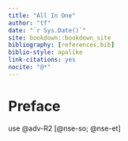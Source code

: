 ```yaml
---
title: "All In One"
author: "tf"
date: "`r Sys.Date()`"
site: bookdown::bookdown_site
bibliography: [references.bib]
biblio-style: apalike
link-citations: yes
nocite: "@*"
---
```


# Preface

use @adv-R2 [@nse-so; @nse-et]
